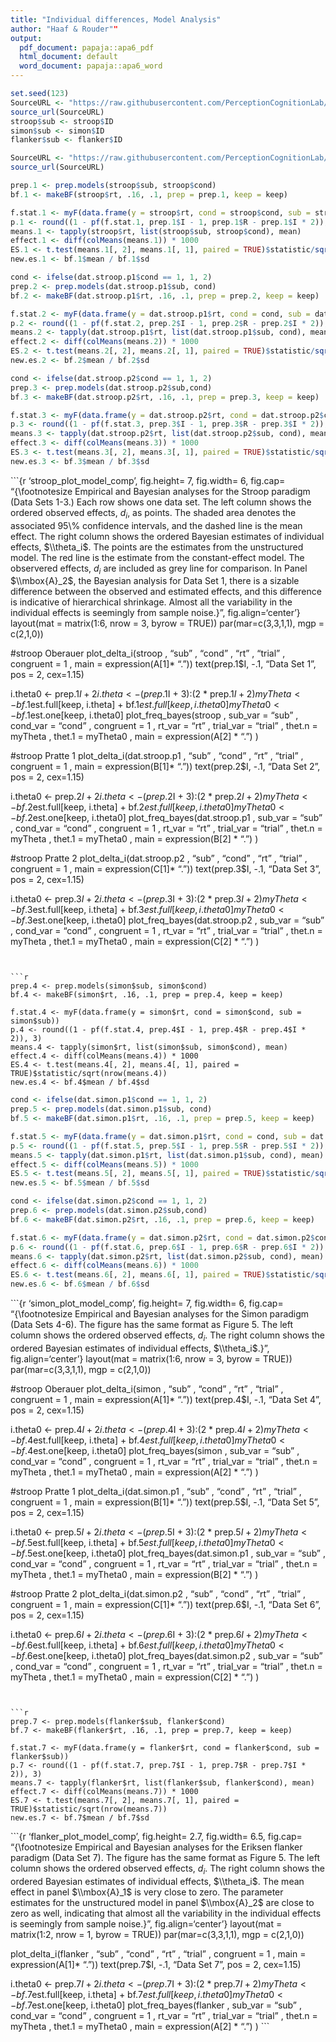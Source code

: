 ```yaml
---
title: "Individual differences, Model Analysis"
author: "Haaf & Rouder""
output:
  pdf_document: papaja::apa6_pdf
  html_document: default
  word_document: papaja::apa6_word
---
```


```r
set.seed(123)
SourceURL <- "https://raw.githubusercontent.com/PerceptionCognitionLab/data0/master/contexteffects/FlankerStroopSimon/cleaning.R"
source_url(SourceURL)
stroop$sub <- stroop$ID
simon$sub <- simon$ID
flanker$sub <- flanker$ID

SourceURL <- "https://raw.githubusercontent.com/PerceptionCognitionLab/data0/master/contexteffects/StroopSimonAPP2010/cleaning.R"
source_url(SourceURL)
```

```r
prep.1 <- prep.models(stroop$sub, stroop$cond)
bf.1 <- makeBF(stroop$rt, .16, .1, prep = prep.1, keep = keep)

f.stat.1 <- myF(data.frame(y = stroop$rt, cond = stroop$cond, sub = stroop$sub))
p.1 <- round((1 - pf(f.stat.1, prep.1$I - 1, prep.1$R - prep.1$I * 2)), 3)
means.1 <- tapply(stroop$rt, list(stroop$sub, stroop$cond), mean)
effect.1 <- diff(colMeans(means.1)) * 1000
ES.1 <- t.test(means.1[, 2], means.1[, 1], paired = TRUE)$statistic/sqrt(nrow(means.1))
new.es.1 <- bf.1$mean / bf.1$sd
```

```r
cond <- ifelse(dat.stroop.p1$cond == 1, 1, 2)
prep.2 <- prep.models(dat.stroop.p1$sub, cond)
bf.2 <- makeBF(dat.stroop.p1$rt, .16, .1, prep = prep.2, keep = keep)

f.stat.2 <- myF(data.frame(y = dat.stroop.p1$rt, cond = cond, sub = dat.stroop.p1$sub))
p.2 <- round((1 - pf(f.stat.2, prep.2$I - 1, prep.2$R - prep.2$I * 2)), 3)
means.2 <- tapply(dat.stroop.p1$rt, list(dat.stroop.p1$sub, cond), mean)
effect.2 <- diff(colMeans(means.2)) * 1000
ES.2 <- t.test(means.2[, 2], means.2[, 1], paired = TRUE)$statistic/sqrt(nrow(means.2))
new.es.2 <- bf.2$mean / bf.2$sd
```

```r
cond <- ifelse(dat.stroop.p2$cond == 1, 1, 2)
prep.3 <- prep.models(dat.stroop.p2$sub,cond)
bf.3 <- makeBF(dat.stroop.p2$rt, .16, .1, prep = prep.3, keep = keep)

f.stat.3 <- myF(data.frame(y = dat.stroop.p2$rt, cond = dat.stroop.p2$cond, sub = dat.stroop.p2$sub))
p.3 <- round((1 - pf(f.stat.3, prep.3$I - 1, prep.3$R - prep.3$I * 2)), 3)
means.3 <- tapply(dat.stroop.p2$rt, list(dat.stroop.p2$sub, cond), mean)
effect.3 <- diff(colMeans(means.3)) * 1000
ES.3 <- t.test(means.3[, 2], means.3[, 1], paired = TRUE)$statistic/sqrt(nrow(means.3))
new.es.3 <- bf.3$mean / bf.3$sd
```

```{r 'stroop_plot_model_comp', fig.height= 7, fig.width= 6, fig.cap= "{\\footnotesize Empirical and Bayesian analyses for the Stroop paradigm (Data Sets 1-3.) Each row shows one data set. The left column shows the ordered observed effects, $d_i$, as points. The shaded area denotes the associated 95\\% confidence intervals, and the dashed line is the mean effect. The right column shows the ordered Bayesian estimates of individual effects, $\\theta_i$. The points are the estimates from the unstructured model. The red line is the estimate from the constant-effect model. The observered effects, $d_i$ are included as grey line for comparison. In Panel $\\mbox{A}_2$, the Bayesian analysis for Data Set 1, there is a sizable difference between the observed and estimated effects, and this difference is indicative of hierarchical shrinkage. Almost all the variability in the individual effects is seemingly from sample noise.}", fig.align='center'}
layout(mat = matrix(1:6, nrow = 3, byrow = TRUE))
par(mar=c(3,3,1,1), mgp = c(2,1,0))

#stroop Oberauer
plot_delta_i(stroop
             , "sub"
             , "cond"
             , "rt"
             , "trial"
             , congruent = 1
             , main = expression(A[1]* "."))
text(prep.1$I, -.1, "Data Set 1", pos = 2, cex=1.15)

i.theta0 <- prep.1$I + 2
i.theta <- (prep.1$I + 3):(2 * prep.1$I + 2)
myTheta <- bf.1$est.full[keep, i.theta] + bf.1$est.full[keep, i.theta0]
myTheta0 <- bf.1$est.one[keep, i.theta0]
plot_freq_bayes(stroop
               , sub_var = "sub"
               , cond_var = "cond"
               , congruent = 1
               , rt_var = "rt"
               , trial_var = "trial"
               , thet.n = myTheta
               , thet.1 = myTheta0
               , main = expression(A[2] * ".")
)
  

#stroop Pratte 1
plot_delta_i(dat.stroop.p1
             , "sub"
             , "cond"
             , "rt"
             , "trial"
             , congruent = 1
             , main = expression(B[1]* "."))
text(prep.2$I, -.1, "Data Set 2", pos = 2, cex=1.15)

i.theta0 <- prep.2$I + 2
i.theta <- (prep.2$I + 3):(2 * prep.2$I + 2)
myTheta <- bf.2$est.full[keep, i.theta] + bf.2$est.full[keep, i.theta0]
myTheta0 <- bf.2$est.one[keep, i.theta0]
plot_freq_bayes(dat.stroop.p1
               , sub_var = "sub"
               , cond_var = "cond"
               , congruent = 1
               , rt_var = "rt"
               , trial_var = "trial"
               , thet.n = myTheta
               , thet.1 = myTheta0
               , main = expression(B[2] * ".")
)

#stroop Pratte 2
plot_delta_i(dat.stroop.p2
             , "sub"
             , "cond"
             , "rt"
             , "trial"
             , congruent = 1
             , main = expression(C[1]* "."))
text(prep.3$I, -.1, "Data Set 3", pos = 2, cex=1.15)

i.theta0 <- prep.3$I + 2
i.theta <- (prep.3$I + 3):(2 * prep.3$I + 2)
myTheta <- bf.3$est.full[keep, i.theta] + bf.3$est.full[keep, i.theta0]
myTheta0 <- bf.3$est.one[keep, i.theta0]
plot_freq_bayes(dat.stroop.p2
               , sub_var = "sub"
               , cond_var = "cond"
               , congruent = 1
               , rt_var = "rt"
               , trial_var = "trial"
               , thet.n = myTheta
               , thet.1 = myTheta0
               , main = expression(C[2] * ".")
)
```


```r
prep.4 <- prep.models(simon$sub, simon$cond)
bf.4 <- makeBF(simon$rt, .16, .1, prep = prep.4, keep = keep)

f.stat.4 <- myF(data.frame(y = simon$rt, cond = simon$cond, sub = simon$sub))
p.4 <- round((1 - pf(f.stat.4, prep.4$I - 1, prep.4$R - prep.4$I * 2)), 3)
means.4 <- tapply(simon$rt, list(simon$sub, simon$cond), mean)
effect.4 <- diff(colMeans(means.4)) * 1000
ES.4 <- t.test(means.4[, 2], means.4[, 1], paired = TRUE)$statistic/sqrt(nrow(means.4))
new.es.4 <- bf.4$mean / bf.4$sd
```

```r
cond <- ifelse(dat.simon.p1$cond == 1, 1, 2)
prep.5 <- prep.models(dat.simon.p1$sub, cond)
bf.5 <- makeBF(dat.simon.p1$rt, .16, .1, prep = prep.5, keep = keep)

f.stat.5 <- myF(data.frame(y = dat.simon.p1$rt, cond = cond, sub = dat.simon.p1$sub))
p.5 <- round((1 - pf(f.stat.5, prep.5$I - 1, prep.5$R - prep.5$I * 2)), 3)
means.5 <- tapply(dat.simon.p1$rt, list(dat.simon.p1$sub, cond), mean)
effect.5 <- diff(colMeans(means.5)) * 1000
ES.5 <- t.test(means.5[, 2], means.5[, 1], paired = TRUE)$statistic/sqrt(nrow(means.5))
new.es.5 <- bf.5$mean / bf.5$sd
```

```r
cond <- ifelse(dat.simon.p2$cond == 1, 1, 2)
prep.6 <- prep.models(dat.simon.p2$sub,cond)
bf.6 <- makeBF(dat.simon.p2$rt, .16, .1, prep = prep.6, keep = keep)

f.stat.6 <- myF(data.frame(y = dat.simon.p2$rt, cond = dat.simon.p2$cond, sub = dat.simon.p2$sub))
p.6 <- round((1 - pf(f.stat.6, prep.6$I - 1, prep.6$R - prep.6$I * 2)), 3)
means.6 <- tapply(dat.simon.p2$rt, list(dat.simon.p2$sub, cond), mean)
effect.6 <- diff(colMeans(means.6)) * 1000
ES.6 <- t.test(means.6[, 2], means.6[, 1], paired = TRUE)$statistic/sqrt(nrow(means.6))
new.es.6 <- bf.6$mean / bf.6$sd
```

```{r 'simon_plot_model_comp', fig.height= 7, fig.width= 6, fig.cap= "{\\footnotesize Empirical and Bayesian analyses for the Simon paradigm (Data Sets 4-6). The figure has the same format as Figure 5. The left column shows the ordered observed effects, $d_i$. The right column shows the ordered Bayesian estimates of individual effects, $\\theta_i$.}", fig.align='center'}
layout(mat = matrix(1:6, nrow = 3, byrow = TRUE))
par(mar=c(3,3,1,1), mgp = c(2,1,0))

#stroop Oberauer
plot_delta_i(simon
             , "sub"
             , "cond"
             , "rt"
             , "trial"
             , congruent = 1
             , main = expression(A[1]* "."))
text(prep.4$I, -.1, "Data Set 4", pos = 2, cex=1.15)

i.theta0 <- prep.4$I + 2
i.theta <- (prep.4$I + 3):(2 * prep.4$I + 2)
myTheta <- bf.4$est.full[keep, i.theta] + bf.4$est.full[keep, i.theta0]
myTheta0 <- bf.4$est.one[keep, i.theta0]
plot_freq_bayes(simon
               , sub_var = "sub"
               , cond_var = "cond"
               , congruent = 1
               , rt_var = "rt"
               , trial_var = "trial"
               , thet.n = myTheta
               , thet.1 = myTheta0
               , main = expression(A[2] * ".")
)
  

#stroop Pratte 1
plot_delta_i(dat.simon.p1
             , "sub"
             , "cond"
             , "rt"
             , "trial"
             , congruent = 1
             , main = expression(B[1]* "."))
text(prep.5$I, -.1, "Data Set 5", pos = 2, cex=1.15)

i.theta0 <- prep.5$I + 2
i.theta <- (prep.5$I + 3):(2 * prep.5$I + 2)
myTheta <- bf.5$est.full[keep, i.theta] + bf.5$est.full[keep, i.theta0]
myTheta0 <- bf.5$est.one[keep, i.theta0]
plot_freq_bayes(dat.simon.p1
               , sub_var = "sub"
               , cond_var = "cond"
               , congruent = 1
               , rt_var = "rt"
               , trial_var = "trial"
               , thet.n = myTheta
               , thet.1 = myTheta0
               , main = expression(B[2] * ".")
)

#stroop Pratte 2
plot_delta_i(dat.simon.p2
             , "sub"
             , "cond"
             , "rt"
             , "trial"
             , congruent = 1
             , main = expression(C[1]* "."))
text(prep.6$I, -.1, "Data Set 6", pos = 2, cex=1.15)

i.theta0 <- prep.6$I + 2
i.theta <- (prep.6$I + 3):(2 * prep.6$I + 2)
myTheta <- bf.6$est.full[keep, i.theta] + bf.6$est.full[keep, i.theta0]
myTheta0 <- bf.6$est.one[keep, i.theta0]
plot_freq_bayes(dat.simon.p2
               , sub_var = "sub"
               , cond_var = "cond"
               , congruent = 1
               , rt_var = "rt"
               , trial_var = "trial"
               , thet.n = myTheta
               , thet.1 = myTheta0
               , main = expression(C[2] * ".")
)
```


```r
prep.7 <- prep.models(flanker$sub, flanker$cond)
bf.7 <- makeBF(flanker$rt, .16, .1, prep = prep.7, keep = keep)

f.stat.7 <- myF(data.frame(y = flanker$rt, cond = flanker$cond, sub = flanker$sub))
p.7 <- round((1 - pf(f.stat.7, prep.7$I - 1, prep.7$R - prep.7$I * 2)), 3)
means.7 <- tapply(flanker$rt, list(flanker$sub, flanker$cond), mean)
effect.7 <- diff(colMeans(means.7)) * 1000
ES.7 <- t.test(means.7[, 2], means.7[, 1], paired = TRUE)$statistic/sqrt(nrow(means.7))
new.es.7 <- bf.7$mean / bf.7$sd
```

```{r 'flanker_plot_model_comp', fig.height= 2.7, fig.width= 6.5, fig.cap= "{\\footnotesize Empirical and Bayesian analyses for the Eriksen flanker paradigm (Data Set 7). The figure has the same format as Figure 5. The left column shows the ordered observed effects, $d_i$. The right column shows the ordered Bayesian estimates of individual effects, $\\theta_i$. The mean effect in panel $\\mbox{A}_1$ is very close to zero. The parameter estimates for the unstructured model in panel $\\mbox{A}_2$ are close to zero as well, indicating that almost all the variability in the individual effects is seemingly from sample noise.}", fig.align='center'}
layout(mat = matrix(1:2, nrow = 1, byrow = TRUE))
par(mar=c(3,3,1,1), mgp = c(2,1,0))

plot_delta_i(flanker
             , "sub"
             , "cond"
             , "rt"
             , "trial"
             , congruent = 1
             , main = expression(A[1]* "."))
text(prep.7$I, -.1, "Data Set 7", pos = 2, cex=1.15)

i.theta0 <- prep.7$I + 2
i.theta <- (prep.7$I + 3):(2 * prep.7$I + 2)
myTheta <- bf.7$est.full[keep, i.theta] + bf.7$est.full[keep, i.theta0]
myTheta0 <- bf.7$est.one[keep, i.theta0]
plot_freq_bayes(flanker
               , sub_var = "sub"
               , cond_var = "cond"
               , congruent = 1
               , rt_var = "rt"
               , trial_var = "trial"
               , thet.n = myTheta
               , thet.1 = myTheta0
               , main = expression(A[2] * ".")
)
```




